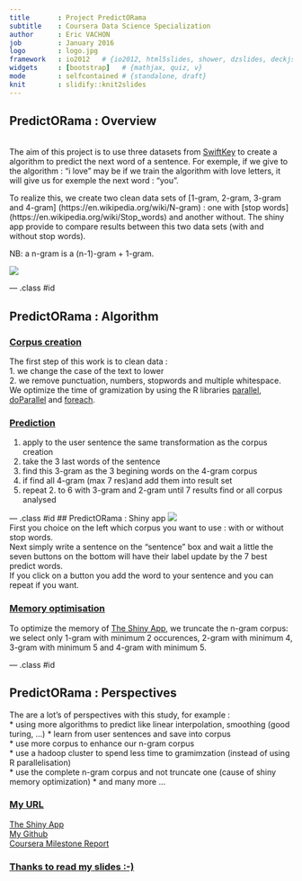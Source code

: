 ```yaml
---
title       : Project PredictORama
subtitle    : Coursera Data Science Specialization
author      : Eric VACHON
job         : January 2016
logo        : logo.jpg
framework   : io2012   # {io2012, html5slides, shower, dzslides, deckjs...}
widgets     : [bootstrap]   # {mathjax, quiz, v}
mode        : selfcontained # {standalone, draft}
knit        : slidify::knit2slides
--- 
```

<style>
aside.gdbar {
  height: 200px;
  width: 410px;
}
aside.gdbar img {
  width: 390px;
  height: 180px;
}

</style>

<!--
https://cran.r-project.org/bin/windows/Rtools/Rtools33.exe

library(devtools)
install_github('ramnathv/slidify', 'ramnathv')
install_github('ramnathv/slidifyLibraries', 'ramnathv')
-------------------------------------------------------------------------
library(slidify)
setwd("D:\\_GIT_\\Capston_Project")
slidify("slides.Rmd")
publish(title = 'Project PredictORama', 'slides.html', host = 'rpubs') 
-------------------------------------------------------------------------
in libraries/frameworks/io2012/css/default.css

aside.gdbar {
  height: 200px;
  width: 410px;

aside.gdbar img {
  width: 390px;
  height: 180px;
-------------------------------------------------------------------------
.Rprofile put options(rpubs.upload.method = "internal") 

-->


## PredictORama : Overview
<br>
The aim of this project is to use three datasets from  [SwiftKey](https://d396qusza40orc.cloudfront.net/dsscapstone/dataset/Coursera-SwiftKey.zip) to create a algorithm to predict the next word of a sentence. 
For exemple, if we give to the algorithm : "i love" may be if we train the algorithm with love letters, it will give us for exemple the next word : "you".

To realize this, we create two clean data sets of [1-gram, 2-gram, 3-gram and 4-gram] (https://en.wikipedia.org/wiki/N-gram) : one with [stop words] (https://en.wikipedia.org/wiki/Stop_words) and another without. The shiny app provide to compare results between this two data sets (with and without stop words).  

NB: a n-gram is a (n-1)-gram + 1-gram.   

![](./assets/img/1-4gram.png)  

--- .class #id 

##  PredictORama : Algorithm  
### <u>Corpus creation</u>
The first step of this work is to clean data :  
1. we change the case of the text to lower  
2. we remove punctuation, numbers, stopwords  and multiple whitespace.    
We optimize the time of gramization by using the R libraries [parallel](https://stat.ethz.ch/R-manual/R-devel/library/parallel/doc/parallel.pdf), [doParallel](https://cran.r-project.org/web/packages/doParallel/index.html) and [foreach](https://cran.r-project.org/web/packages/foreach/index.html).

### <u>Prediction</u>
1. apply to the user sentence the same transformation as the corpus creation
2. take the 3 last words of the sentence
3. find this 3-gram as the 3 begining words on the 4-gram corpus
4. if find all 4-gram (max 7 res)and add them into result set
5. repeat 2. to 6 with 3-gram and 2-gram until 7 results find or all corpus analysed

--- .class #id 
##  PredictORama : Shiny app
![](./assets/img/PredictORama2.png)  
First you choice on the left which corpus you want to use : with or without stop words.   
Next simply write a sentence on the "sentence" box and wait a little the seven buttons on the bottom will have their label update by the 7 best predict words.  
If you click on a button you add the word to your sentence and you can repeat if you want.   

### <u>Memory optimisation</u>
To optimize the memory of [The Shiny App](https://ervachon.shinyapps.io/Capston_Project), we truncate the n-gram corpus:  we select only 1-gram with minimum 2 occurences, 2-gram with minimum 4, 3-gram with minimum 5 and 4-gram with minimum 5.

--- .class #id  

##  PredictORama : Perspectives

The are a lot's of perspectives with this study, for example :  
* using more algorithms to predict like linear interpolation, smoothing (good turing, ...) 
* learn from user sentences and save into corpus  
* use more corpus to enhance our n-gram corpus  
* use a hadoop cluster to spend less time to gramimzation (instead of using R parallelisation)  
* use the complete n-gram corpus and not truncate one (cause of shiny memory optimization)
* and many more ...

### <u>My URL</u>
[The Shiny App](https://ervachon.shinyapps.io/Capston_Project)  
[My Github](https://github.com/ervachon/Capston_Project)  
[Coursera Milestone Report](http://rpubs.com/ervachon/139299)
<br>  

### <u>Thanks to read my slides :-)</u>

